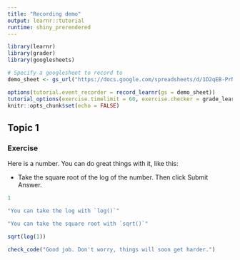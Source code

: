 ```yaml
---
title: "Recording demo"
output: learnr::tutorial
runtime: shiny_prerendered
---
```


```r
library(learnr)
library(grader)
library(googlesheets)

# Specify a googlesheet to record to
demo_sheet <- gs_url("https://docs.google.com/spreadsheets/d/1D2qEB-PrNrHEEjrBYY0-qW4hGbJOZcb_SgV6jG3ceQA/edit#gid=0")

options(tutorial.event_recorder = record_learnr(gs = demo_sheet))
tutorial_options(exercise.timelimit = 60, exercise.checker = grade_learnr)
knitr::opts_chunk$set(echo = FALSE)
```


## Topic 1

### Exercise 

Here is a number. You can do great things with it, like this:  

* Take the square root of the log of the number. Then click Submit Answer.

```r
1
```

```r
"You can take the log with `log()`"
```

```r
"You can take the square root with `sqrt()`"
```

```r
sqrt(log(1))
```

```r
check_code("Good job. Don't worry, things will soon get harder.")
```


